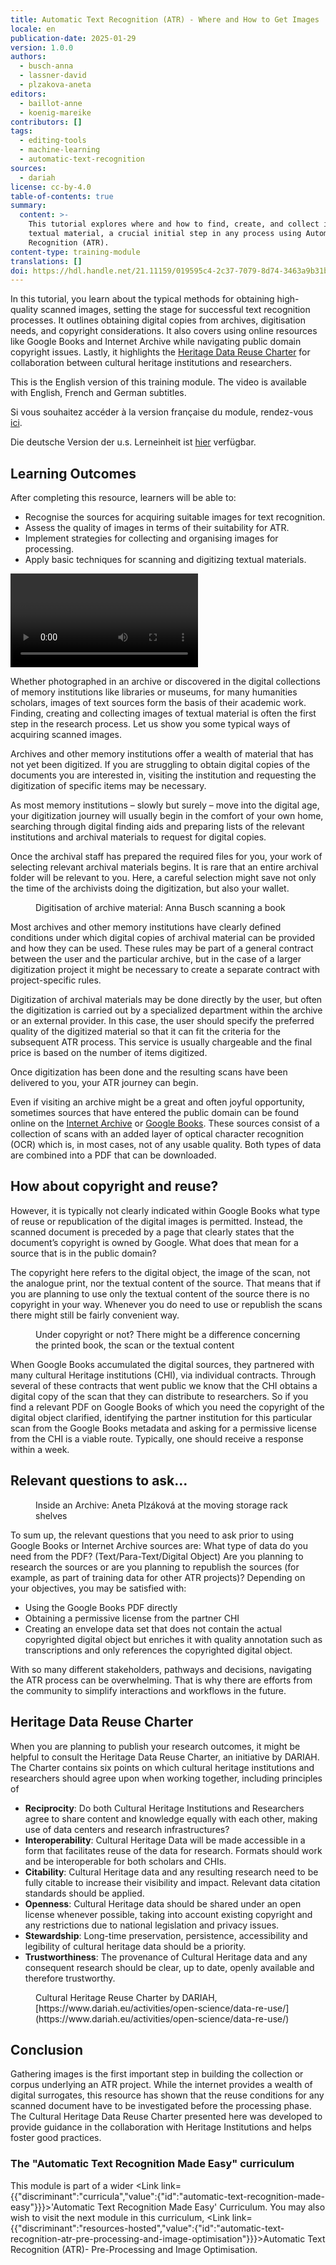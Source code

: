 ```yaml
---
title: Automatic Text Recognition (ATR) - Where and How to Get Images
locale: en
publication-date: 2025-01-29
version: 1.0.0
authors:
  - busch-anna
  - lassner-david
  - plzakova-aneta
editors:
  - baillot-anne
  - koenig-mareike
contributors: []
tags:
  - editing-tools
  - machine-learning
  - automatic-text-recognition
sources:
  - dariah
license: cc-by-4.0
table-of-contents: true
summary:
  content: >-
    This tutorial explores where and how to find, create, and collect images of
    textual material, a crucial initial step in any process using Automatic Text
    Recognition (ATR).
content-type: training-module
translations: []
doi: https://hdl.handle.net/21.11159/019595c4-2c37-7079-8d74-3463a9b31b3b
---
```

In this tutorial, you learn about the typical methods for obtaining high-quality scanned images, setting the stage for successful text recognition processes. It outlines obtaining digital copies from archives, digitisation needs, and copyright considerations. It also covers using online resources like Google Books and Internet Archive while navigating public domain copyright issues. Lastly, it highlights the [Heritage Data Reuse Charter](https://www.dariah.eu/activities/open-science/data-re-use/) for collaboration between cultural heritage institutions and researchers.

This is the English version of this training module. The video is available with English, French and German subtitles.

Si vous souhaitez accéder à la version française du module, rendez-vous [ici](https://harmoniseatr.hypotheses.org/3780).

Die deutsche Version der u.s. Lerneinheit ist [hier](https://harmoniseatr.hypotheses.org/2717) verfügbar.

## Learning Outcomes

After completing this resource, learners will be able to:

* Recognise the sources for acquiring suitable images for text recognition.
* Assess the quality of images in terms of their suitability for ATR.
* Implement strategies for collecting and organising images for processing.
* Apply basic techniques for scanning and digitizing textual materials.

<Video provider="youtube" id="HJrOYYiiUyg">

</Video>

Whether photographed in an archive or discovered in the digital collections of memory institutions like libraries or museums, for many humanities scholars, images of text sources form the basis of their academic work. Finding, creating and collecting images of textual material is often the first step in the research process. Let us show you some typical ways of acquiring scanned images.

Archives and other memory institutions offer a wealth of material that has not yet been digitized. If you are struggling to obtain digital copies of the documents you are interested in, visiting the institution and requesting the digitization of specific items may be necessary.

As most memory institutions – slowly but surely – move into the digital age, your digitization journey will usually begin in the comfort of your own home, searching through digital finding aids and preparing lists of the relevant institutions and archival materials to request for digital copies.

Once the archival staff has prepared the required files for you, your work of selecting relevant archival materials begins. It is rare that an entire archival folder will be relevant to you. Here, a careful selection might save not only the time of the archivists doing the digitization, but also your wallet.

<Figure src="/assets/content/assets/en/resources/hosted/automatic-text-recognition-atr-video-2-where-and-how-to-get-images/anna_digitizing_a_document.jpeg" alignment="stretch">
  Digitisation of archive material: Anna Busch scanning a book
</Figure>

Most archives and other memory institutions have clearly defined conditions under which digital copies of archival material can be provided and how they can be used. These rules may be part of a general contract between the user and the particular archive, but in the case of a larger digitization project it might be necessary to create a separate contract with project-specific rules.

Digitization of archival materials may be done directly by the user, but often the digitization is carried out by a specialized department within the archive or an external provider. In this case, the user should specify the preferred quality of the digitized material so that it can fit the criteria for the subsequent ATR process. This service is usually chargeable and the final price is based on the number of items digitized.

Once digitization has been done and the resulting scans have been delivered to you, your ATR journey can begin.

Even if visiting an archive might be a great and often joyful opportunity, sometimes sources that have entered the public domain can be found online on the [Internet Archive](https://archive.org/) or [Google Books](https://books.google.com/). These sources consist of a collection of scans with an added layer of optical character recognition (OCR) which is, in most cases, not of any usable quality. Both types of data are combined into a PDF that can be downloaded.

## How about copyright and reuse?

However, it is typically not clearly indicated within Google Books what type of reuse or republication of the digital images is permitted. Instead, the scanned document is preceded by a page that clearly states that the document’s copyright is owned by Google. What does that mean for a source that is in the public domain?

The copyright here refers to the digital object, the image of the scan, not the analogue print, nor the textual content of the source. That means that if you are planning to use only the textual content of the source there is no copyright in your way. Whenever you do need to use or republish the scans there might still be fairly convenient way.

<Figure src="/assets/content/assets/en/resources/hosted/automatic-text-recognition-atr-video-2-where-and-how-to-get-images/get-images_copyright.jpg" alignment="stretch">
  Under copyright or not? There might be a difference concerning the printed book, the scan or the textual content
</Figure>

When Google Books accumulated the digital sources, they partnered with many cultural Heritage institutions (CHI), via individual contracts. Through several of these contracts that went public we know that the CHI obtains a digital copy of the scan that they can distribute to researchers. So if you find a relevant PDF on Google Books of which you need the copyright of the digital object clarified, identifying the partner institution for this particular scan from the Google Books metadata and asking for a permissive license from the CHI is a viable route. Typically, one should receive a response within a week.

## Relevant questions to ask…

<Figure src="/assets/content/assets/en/resources/hosted/automatic-text-recognition-atr-video-2-where-and-how-to-get-images/im_magazin.jpeg" alignment="stretch">
  Inside an Archive: Aneta Plzáková at the moving storage rack shelves
</Figure>

To sum up, the relevant questions that you need to ask prior to using Google Books or Internet Archive sources are: What type of data do you need from the PDF? (Text/Para-Text/Digital Object) Are you planning to research the sources or are you planning to republish the sources (for example, as part of training data for other ATR projects)? Depending on your objectives, you may be satisfied with:

* Using the Google Books PDF directly
* Obtaining a permissive license from the partner CHI
* Creating an envelope data set that does not contain the actual copyrighted digital object but enriches it with quality annotation such as transcriptions and only references the copyrighted digital object.

With so many different stakeholders, pathways and decisions, navigating the ATR process can be overwhelming. That is why there are efforts from the community to simplify interactions and workflows in the future.

## Heritage Data Reuse Charter

When you are planning to publish your research outcomes, it might be helpful to consult the Heritage Data Reuse Charter, an initiative by DARIAH. The Charter contains six points on which cultural heritage institutions and researchers should agree upon when working together, including principles of

* **Reciprocity**: Do both Cultural Heritage Institutions and Researchers agree to share content and knowledge equally with each other, making use of data centers and research infrastructures?
* **Interoperability**: Cultural Heritage Data will be made accessible in a form that facilitates reuse of the data for research. Formats should work and be interoperable for both scholars and CHIs.
* **Citability**: Cultural Heritage data and any resulting research need to be fully citable to increase their visibility and impact. Relevant data citation standards should be applied.
* **Openness**: Cultural Heritage data should be shared under an open license whenever possible, taking into account existing copyright and any restrictions due to national legislation and privacy issues.
* **Stewardship**: Long-time preservation, persistence, accessibility and legibility of cultural heritage data should be a priority.
* **Trustworthiness**: The provenance of Cultural Heritage data and any consequent research should be clear, up to date, openly available and therefore trustworthy.

<Figure src="/assets/content/assets/en/resources/hosted/automatic-text-recognition-atr-video-2-where-and-how-to-get-images/charter-poster-1.jpg" alignment="stretch">
  Cultural Heritage Reuse Charter by DARIAH, [https://www.dariah.eu/activities/open-science/data-re-use/](https://www.dariah.eu/activities/open-science/data-re-use/)
</Figure>

## Conclusion

Gathering images is the first important step in building the collection or corpus underlying an ATR project. While the internet provides a wealth of digital surrogates, this resource has shown that the reuse conditions for any scanned document have to be investigated before the processing phase. The Cultural Heritage Data Reuse Charter presented here was developed to provide guidance in the collaboration with Heritage Institutions and helps foster good practices.

### The "Automatic Text Recognition Made Easy" curriculum

This module is part of a wider <Link link={{"discriminant":"curricula","value":{"id":"automatic-text-recognition-made-easy"}}}>'Automatic Text Recognition Made Easy' Curriculum</Link>. You may also wish to visit the next module in this curriculum, <Link link={{"discriminant":"resources-hosted","value":{"id":"automatic-text-recognition-atr-pre-processing-and-image-optimisation"}}}>Automatic Text Recognition (ATR)- Pre-Processing and Image Optimisation</Link>.
